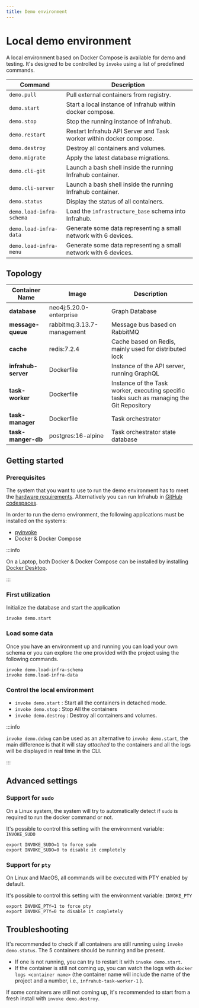 ```yaml
---
title: Demo environment
---
```


# Local demo environment

A local environment based on Docker Compose is available for demo and testing.
It's designed to be controlled by `invoke` using a list of predefined commands.

| Command                  | Description                                                               |
| ------------------------ | ------------------------------------------------------------------------- |
| `demo.pull`              | Pull external containers from registry.                                   |
| `demo.start`             | Start a local instance of Infrahub within docker compose.                 |
| `demo.stop`              | Stop the running instance of Infrahub.                                    |
| `demo.restart`           | Restart Infrahub API Server and Task worker within docker compose.        |
| `demo.destroy`           | Destroy all containers and volumes.                                       |
| `demo.migrate`           | Apply the latest database migrations.                                     |
| `demo.cli-git`           | Launch a bash shell inside the running Infrahub container.                |
| `demo.cli-server`        | Launch a bash shell inside the running Infrahub container.                |
| `demo.status`            | Display the status of all containers.                                     |
| `demo.load-infra-schema` | Load the `infrastructure_base` schema into Infrahub.                      |
| `demo.load-infra-data`   | Generate some data representing a small network with 6 devices.           |
| `demo.load-infra-menu`   | Generate some data representing a small network with 6 devices.           |

## Topology

| Container Name      | Image                                                  | Description                                            |
| ------------------- | ------------------------------------------------------ | ------------------------------------------------------ |
| **database**        | neo4j:5.20.0-enterprise                                | Graph Database                                         |
| **message-queue**   | rabbitmq:3.13.7-management                             | Message bus based on RabbitMQ                          |
| **cache**           | redis:7.2.4                                            | Cache based on Redis, mainly used for distributed lock |
| **infrahub-server** | Dockerfile                                             | Instance of the API server, running GraphQL            |
| **task-worker**     | Dockerfile                                             | Instance of the Task worker, executing specific tasks such as managing the Git Repository |
| **task-manager**    | Dockerfile                                             | Task orchestrator                                      |
| **task-manger-db**  | postgres:16-alpine                                     | Task orchestrator state database                       |


<ReferenceLink title="Check the architecture diagram to have more information about each component" url="./architecture" />

## Getting started

### Prerequisites

The system that you want to use to run the demo environment has to meet the [hardware requirements](../topics/hardware-requirements). Alternatively you can run Infrahub in [GitHub codespaces](../guides/installation#github-codespaces).

In order to run the demo environment, the following applications must be installed on the systems:

- [pyinvoke](https://www.pyinvoke.org/)
- Docker & Docker Compose

:::info

On a Laptop, both Docker & Docker Compose can be installed by installing [Docker Desktop](https://www.docker.com/products/docker-desktop/).

:::

### First utilization

Initialize the database and start the application

```shell
invoke demo.start
```

### Load some data

Once you have an environment up and running you can load your own schema or you can explore the one provided with the project using the following commands.

```shell
invoke demo.load-infra-schema
invoke demo.load-infra-data
```

### Control the local environment

- `invoke demo.start` : Start all the containers in detached mode.
- `invoke demo.stop` : Stop All the containers
- `invoke demo.destroy` : Destroy all containers and volumes.

:::info

`invoke demo.debug` can be used as an alternative to `invoke demo.start`, the main difference is that it will stay *attached* to the containers and all the logs will be displayed in real time in the CLI.

:::

## Advanced settings

### Support for `sudo`

On a Linux system, the system will try to automatically detect if `sudo` is required to run the docker command or not.

It's possible to control this setting with the environment variable: `INVOKE_SUDO`

```shell
export INVOKE_SUDO=1 to force sudo
export INVOKE_SUDO=0 to disable it completely
```

### Support for `pty`

On Linux and MacOS, all commands will be executed with PTY enabled by default.

It's possible to control this setting with the environment variable: `INVOKE_PTY`

```shell
export INVOKE_PTY=1 to force pty
export INVOKE_PTY=0 to disable it completely
```

## Troubleshooting

It's recommended to check if all containers are still running using `invoke demo.status`. The 5 containers should be running and be present.

- If one is not running, you can try to restart it with `invoke demo.start`.
- If the container is still not coming up, you can watch the logs with `docker logs <container name>` (the container name will include the name of the project and a number, i.e., `infrahub-task-worker-1` ).

If some containers are still not coming up, it's recommended to start from a fresh install with `invoke demo.destroy`.
